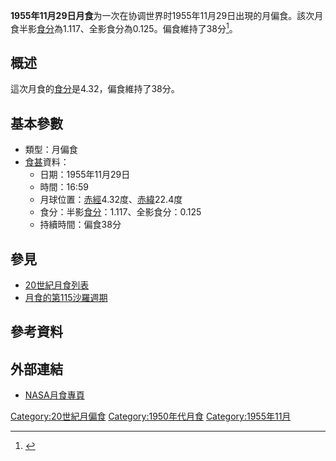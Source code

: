 {{Notability|time=2022-05-10T08:17:06+00:00}}
{{Infobox lunar eclipse
| date        = 1955年11月29日
| time        = 16:59
| nature     = 月偏食
| saros       = 115
| gamma           = 0.955
| magnitude      = 半影食分：1.117<br/>全影食分：0.125
| par_duration   = 38分
| tot_duration    = 
| chart               = Lunar eclipse chart close-1955Nov29.png
}}
'''1955年11月29日月食'''为一次在协调世界时1955年11月29日出現的月偏食。該次月食半影[[食分|食分]]為1.117、全影食分為0.125。偏食維持了38分<ref name="nasa_catalog_list">{{cite web|url=http://eclipse.gsfc.nasa.gov/LEcat/LE1901-2000.html|title=Lunar Eclipses: 1901 to 2000|language=en|publisher=[[NASA|NASA]]|archiveurl=https://web.archive.org/web/20080331031357/http://eclipse.gsfc.nasa.gov/LEcat/LE1901-2000.html|archivedate=2008-03-31|deadurl=yes|accessdate=2016-09-10}}</ref>。

== 概述 ==
這次月食的[[食分|食分]]是4.32，偏食維持了38分。

== 基本參數 ==
{{NoteUTC}}
* 類型：月偏食
*[[食甚|食甚]]資料：
** 日期：1955年11月29日
** 時間：16:59
** 月球位置：[[赤經|赤經]]4.32度、[[赤緯|赤緯]]22.4度
** 食分：半影[[食分|食分]]：1.117、全影食分：0.125
** 持續時間：偏食38分

== 參見 ==
{{portal box|天文學}}
* [[20世紀月食列表|20世紀月食列表]]
* [[月食的第115沙羅週期|月食的第115沙羅週期]]

== 參考資料 ==
{{reflist}}

== 外部連結 ==
* [http://eclipse.gsfc.nasa.gov/lunar.html NASA月食專頁]{{Wayback|url=http://eclipse.gsfc.nasa.gov/lunar.html |date=20181231235927 }}{{en icon}}
{{Lunar-eclipse-stub}}
{{月食}}

[[Category:20世紀月偏食|Category:20世紀月偏食]]
[[Category:1950年代月食|Category:1950年代月食]]
[[Category:1955年11月|Category:1955年11月]]